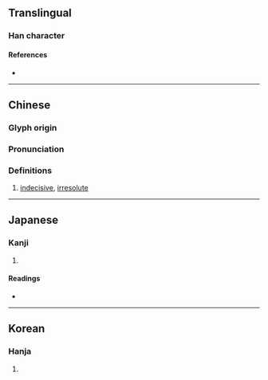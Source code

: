 {{character info}}
==Translingual==

===Han character===
{{Han char|rn=9|rad=人|as=13|sn=15|four=20216|canj=OYWM|ids=⿰亻亶}}

====References====
* {{Han ref|kx=0118.260|dkj=01177|dj=0251.100|hdz=10227.040|uh=5103|ud=20739|bh=E4E7|bd=58599}}

----

==Chinese==
{{zh-forms}}

===Glyph origin===
{{Han etym}}

===Pronunciation===
{{zh-pron
|m=chán
|c=cin4,sin4,taan2
|mn=siân/siān
|mc=y
|oc=y
|cat=a
}}

===Definitions===
{{zh-hanzi}}

# [[indecisive]], [[irresolute]]

----

==Japanese==

===Kanji===
{{ja-kanji|grade=|rs=人13}}

# {{rfdef|ja|sort=人13}}

====Readings====
* {{ja-readings|on=せん, ぜん, たん, だん|kun=たたず-む, やう-す, ほし.いまま}}

----

==Korean==

===Hanja===
{{ko-hanja|hangeul=천|rv=cheon|mr=ch'ŏn}}

# {{rfdef|ko|sort=人13}}